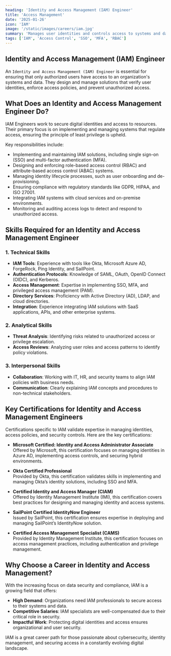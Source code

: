 ```yaml
---
heading: 'Identity and Access Management (IAM) Engineer'
title: 'Access Management'
date: '2025-01-26'
icon: 'IAM'
image: '/static/images/careers/iam.jpg'
summary: 'Manages user identities and controls access to systems and data.'
tags: ['IAM', 'Access Control', 'SSO', 'MFA', 'RBAC']
---
```


## Identity and Access Management (IAM) Engineer

An `Identity and Access Management (IAM) Engineer` is essential for ensuring that only authorized users have access to an organization's systems and data. They design and manage solutions that verify user identities, enforce access policies, and prevent unauthorized access.

## What Does an Identity and Access Management Engineer Do?

IAM Engineers work to secure digital identities and access to resources. Their primary focus is on implementing and managing systems that regulate access, ensuring the principle of least privilege is upheld.

Key responsibilities include:

- Implementing and maintaining IAM solutions, including single sign-on (SSO) and multi-factor authentication (MFA).
- Designing and enforcing role-based access control (RBAC) and attribute-based access control (ABAC) systems.
- Managing identity lifecycle processes, such as user onboarding and de-provisioning.
- Ensuring compliance with regulatory standards like GDPR, HIPAA, and ISO 27001.
- Integrating IAM systems with cloud services and on-premise environments.
- Monitoring and auditing access logs to detect and respond to unauthorized access.

## Skills Required for an Identity and Access Management Engineer

### 1. Technical Skills

- **IAM Tools**: Experience with tools like Okta, Microsoft Azure AD, ForgeRock, Ping Identity, and SailPoint.
- **Authentication Protocols**: Knowledge of SAML, OAuth, OpenID Connect (OIDC), and Kerberos.
- **Access Management**: Expertise in implementing SSO, MFA, and privileged access management (PAM).
- **Directory Services**: Proficiency with Active Directory (AD), LDAP, and cloud directories.
- **Integration**: Experience integrating IAM solutions with SaaS applications, APIs, and other enterprise systems.

### 2. Analytical Skills

- **Threat Analysis**: Identifying risks related to unauthorized access or privilege escalation.
- **Access Reviews**: Analyzing user roles and access patterns to identify policy violations.

### 3. Interpersonal Skills

- **Collaboration**: Working with IT, HR, and security teams to align IAM policies with business needs.
- **Communication**: Clearly explaining IAM concepts and procedures to non-technical stakeholders.

## Key Certifications for Identity and Access Management Engineers

Certifications specific to IAM validate expertise in managing identities, access policies, and security controls. Here are the key certifications:

- **Microsoft Certified: Identity and Access Administrator Associate**  
  Offered by Microsoft, this certification focuses on managing identities in Azure AD, implementing access controls, and securing hybrid environments.

- **Okta Certified Professional**  
  Provided by Okta, this certification validates skills in implementing and managing Okta’s identity solutions, including SSO and MFA.

- **Certified Identity and Access Manager (CIAM)**  
  Offered by Identity Management Institute (IMI), this certification covers best practices for designing and managing identity and access systems.

- **SailPoint Certified IdentityNow Engineer**  
  Issued by SailPoint, this certification ensures expertise in deploying and managing SailPoint’s IdentityNow solution.

- **Certified Access Management Specialist (CAMS)**  
  Provided by Identity Management Institute, this certification focuses on access management practices, including authentication and privilege management.

## Why Choose a Career in Identity and Access Management?

With the increasing focus on data security and compliance, IAM is a growing field that offers:

- **High Demand**: Organizations need IAM professionals to secure access to their systems and data.
- **Competitive Salaries**: IAM specialists are well-compensated due to their critical role in security.
- **Impactful Work**: Protecting digital identities and access ensures organizational and user security.

IAM is a great career path for those passionate about cybersecurity, identity management, and securing access in a constantly evolving digital landscape.
